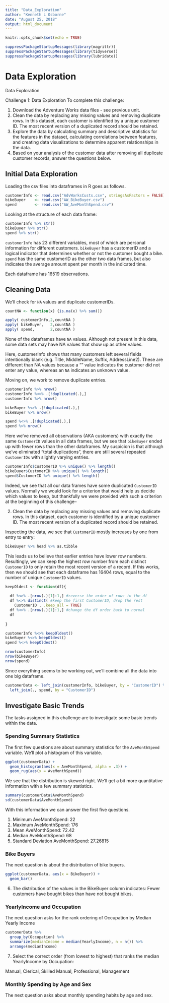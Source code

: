 ```yaml
---
title: "Data_Exploration"
author: "Kenneth L Osborne"
date: "August 25, 2018"
output: html_document
---
```


```r
knitr::opts_chunk$set(echo = TRUE)
```

```r
suppressPackageStartupMessages(library(magrittr))
suppressPackageStartupMessages(library(tidyverse))
suppressPackageStartupMessages(library(lubridate))
```


# Data Exploration

Data Exploration

Challenge 1: Data Exploration
To complete this challenge:

1. Download the Adventure Works data files - see previous unit.
2. Clean the data by replacing any missing values and removing duplicate rows. In this dataset, each customer is identified by a unique customer ID. The most recent version of a duplicated record should be retained.
3. Explore the data by calculating summary and descriptive statistics for the features in the dataset, calculating correlations between features, and creating data visualizations to determine apparent relationships in the data.
4. Based on your analysis of the customer data after removing all duplicate customer records, answer the questions below.

## Initial Data Exploration

Loading the csv files into dataframes in R goes as follows.

```r
customerInfo <- read.csv("AdvWorksCusts.csv", stringsAsFactors = FALSE)
bikeBuyer    <- read.csv("AW_BikeBuyer.csv")
spend        <- read.csv("AW_AveMonthSpend.csv")
```

Looking at the structure of each data frame:

```r
customerInfo %>% str()
bikeBuyer %>% str()
spend %>% str()
```

`customerInfo` has 23 different variables, most of which are personal information for different customers. `bikeBuyer` has a customerID and a logical indicator that determines whether or not the customer bought a bike. `spend` has the same customerID as the other two data frames, but also indicates the average amount spent per month in the indicated time.

Each dataframe has 16519 observations. 




## Cleaning Data

We'll check for `NA` values and duplicate customerIDs.

```r
countNA <- function(x) {is.na(x) %>% sum()}

apply( customerInfo,2,countNA )
apply( bikeBuyer,   2,countNA )
apply( spend,       2,countNA )
```

None of the dataframes have `NA` values. Although not present in this data, some data sets may have NA values that show up as other values. 

Here, customerInfo shows that many customers left several fields intentionally blank (e.g. Title, MiddleName, Suffix, AddressLine2). These are different than NA values because a "" value indicates the customer did not enter any value, whereas an `NA` indicates an unknown value.

Moving on, we work to remove duplicate entries.

```r
customerInfo %>% nrow()
customerInfo %<>% .[!duplicated(.),]
customerInfo %>% nrow()

bikeBuyer %<>% .[!duplicated(.),]
bikeBuyer %>% nrow()

spend %<>% .[!duplicated(.),]
spend %>% nrow()
```

Here we've removed all observations (AKA customers) with exactly the same `CustomerID` values in all data frames, but we see that `bikeBuyer` ended up with fewer rows than the other dataframes. My suspicion is that although we've eliminated "total duplications", there are still several repeated `CustomerIDs` with slightly varying entries.

```r
customerInfo$CustomerID %>% unique() %>% length()
bikeBuyer$CustomerID %>% unique() %>% length()
spend$CustomerID %>% unique() %>% length()
```

Indeed, we see that all our data frames have some duplicated `CustomerID` values. Normally we would look for a criterion that would help us decide which values to keep, but thankfully we were provided with such a criterion at the beginning of this challenge--

2. Clean the data by replacing any missing values and removing duplicate rows. In this dataset, each customer is identified by a unique customer ID. The most recent version of a duplicated record should be retained.

Inspecting the data, we see that `CustomerID` mostly increases by one from entry to entry:

```r
bikeBuyer %>% head %>% as.tibble
```

This leads us to believe that earlier entries have lower row numbers. Resultingly, we can keep the highest row number from each distinct `CustomerID` to only retain the most recent version of a record. If this works, then we should see that each dataframe has 16404 rows, equal to the number of unique `CustomerID` values.

```r
keepOldest <- function(df){
  
  df %<>% .[nrow(.)[1]:1,] #reverse the order of rows in the df
  df %<>% distinct( #keep the first CustomerID, drop the rest
    CustomerID , .keep_all = TRUE) 
  df %<>% .[nrow(.)[1]:1,] #change the df order back to normal
  df
  
}

customerInfo %<>% keepOldest()
bikeBuyer %<>% keepOldest()
spend %<>% keepOldest()

nrow(customerInfo)
nrow(bikeBuyer)
nrow(spend)
```

Since everything seems to be working out, we'll combine all the data into one big dataframe.

```r
customerData <- left_join(customerInfo, bikeBuyer, by = "CustomerID") %>% 
  left_join(., spend, by = "CustomerID")
```


## Investigate Basic Trends

The tasks assigned in this challenge are to investigate some basic trends within the data.

### Spending Summary Statistics

The first few questions are about summary statistics for the `AveMonthSpend` variable. We'll plot a histogram of this variable. 

```r
ggplot(customerData) + 
  geom_histogram(aes(x = AveMonthSpend, alpha = .3)) + 
  geom_rug(aes(x = AveMonthSpend))
```

We see that the distribution is skewed right. We'll get a bit more quantitative information with a few summary statistics.

```r
summary(customerData$AveMonthSpend)
sd(customerData$AveMonthSpend)
```

With this information we can answer the first five questions.

1. Minimum AveMonthSpend: 22
2. Maximum AveMonthSpend: 176
3. Mean AveMonthSpend:    72.42
4. Median AveMonthSpend:  68
5. Standard Deviation AveMonthSpend: 27.26815

### Bike Buyers

The next question is about the distribution of bike buyers.

```r
ggplot(customerData, aes(x = BikeBuyer)) + 
  geom_bar()
```

6. The distribution of the values in the BikeBuyer column indicates:
  Fewer customers have bought bikes than have not bought bikes.

### YearlyIncome and Occupation

The next question asks for the rank ordering of Occupation by Median Yearly Income

```r
customerData %>% 
  group_by(Occupation) %>% 
  summarize(medianIncome = median(YearlyIncome), n = n()) %>% 
  arrange(medianIncome)
```



7. Select the correct order (from lowest to highest) that ranks the median YearlyIncome by Occupation:

Manual, Clerical, Skilled Manual, Professional, Management

### Monthly Spending by Age and Sex

The next question asks about monthly spending habits by age and sex.
